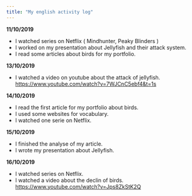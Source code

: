 ```yaml
---
title: "My english activity log"
---
```


**11/10/2019**  

* I watched series on Netflix ( Mindhunter, Peaky Blinders )
* I worked on my presentation about Jellyfish and their attack system. 
* I read some articles about birds for my portfolio.

**13/10/2019**

* I watched a video on youtube about the attack of jellyfish.
<https://www.youtube.com/watch?v=7WJCnC5ebf4&t=1s>

**14/10/2019**

* I read the first article for my portfolio about birds.
* I used some websites for vocabulary.
* I watched one serie on Netflix.

**15/10/2019**

* I finished the analyse of my article.
* I wrote my presentation about Jellyfish.

**16/10/2019**

* I watched series on Netflix.
* I watched a video about the declin of birds.
<https://www.youtube.com/watch?v=Jps8ZkStK2Q>
